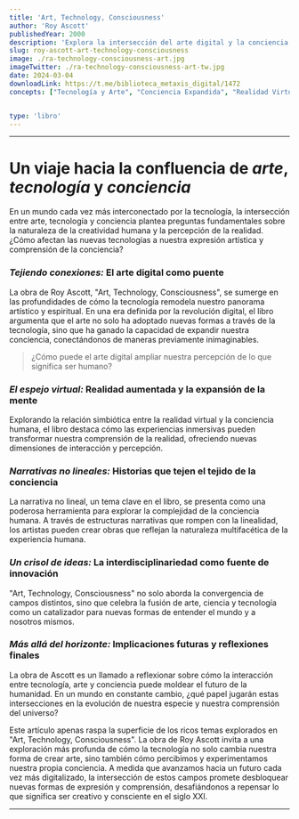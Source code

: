 ```yaml
---
title: 'Art, Technology, Consciousness'
author: 'Roy Ascott'
publishedYear: 2000
description: 'Explora la intersección del arte digital y la conciencia en la era tecnológica, destacando cómo las narrativas no lineales expanden nuestra percepción de la realidad y creatividad humana, así como la conciencia misma.'
slug: roy-ascott-art-technology-consciousness
image: ./ra-technology-consciousness-art.jpg
imageTwitter: ./ra-technology-consciousness-art-tw.jpg
date: 2024-03-04
downloadLink: https://t.me/biblioteca_metaxis_digital/1472
concepts: ["Tecnología y Arte", "Conciencia Expandida", "Realidad Virtual", "Narrativa No Lineal", "Cultura Digital"]


type: 'libro'
---
```


---

# Un viaje hacia la confluencia de _arte_, _tecnología_ y _conciencia_

En un mundo cada vez más interconectado por la tecnología, la intersección entre arte, tecnología y conciencia plantea preguntas fundamentales sobre la naturaleza de la creatividad humana y la percepción de la realidad. ¿Cómo afectan las nuevas tecnologías a nuestra expresión artística y comprensión de la conciencia?

### _Tejiendo conexiones:_ El arte digital como puente

La obra de Roy Ascott, "Art, Technology, Consciousness", se sumerge en las profundidades de cómo la tecnología remodela nuestro panorama artístico y espiritual. En una era definida por la revolución digital, el libro argumenta que el arte no solo ha adoptado nuevas formas a través de la tecnología, sino que ha ganado la capacidad de expandir nuestra conciencia, conectándonos de maneras previamente inimaginables.

> ¿Cómo puede el arte digital ampliar nuestra percepción de lo que significa ser humano?

### _El espejo virtual:_ Realidad aumentada y la expansión de la mente

Explorando la relación simbiótica entre la realidad virtual y la conciencia humana, el libro destaca cómo las experiencias inmersivas pueden transformar nuestra comprensión de la realidad, ofreciendo nuevas dimensiones de interacción y percepción.

### _Narrativas no lineales:_ Historias que tejen el tejido de la conciencia

La narrativa no lineal, un tema clave en el libro, se presenta como una poderosa herramienta para explorar la complejidad de la conciencia humana. A través de estructuras narrativas que rompen con la linealidad, los artistas pueden crear obras que reflejan la naturaleza multifacética de la experiencia humana.

### _Un crisol de ideas:_ La interdisciplinariedad como fuente de innovación

"Art, Technology, Consciousness" no solo aborda la convergencia de campos distintos, sino que celebra la fusión de arte, ciencia y tecnología como un catalizador para nuevas formas de entender el mundo y a nosotros mismos.

### _Más allá del horizonte:_ Implicaciones futuras y reflexiones finales

La obra de Ascott es un llamado a reflexionar sobre cómo la interacción entre tecnología, arte y conciencia puede moldear el futuro de la humanidad. En un mundo en constante cambio, ¿qué papel jugarán estas intersecciones en la evolución de nuestra especie y nuestra comprensión del universo?

Este artículo apenas raspa la superficie de los ricos temas explorados en "Art, Technology, Consciousness". La obra de Roy Ascott invita a una exploración más profunda de cómo la tecnología no solo cambia nuestra forma de crear arte, sino también cómo percibimos y experimentamos nuestra propia conciencia. A medida que avanzamos hacia un futuro cada vez más digitalizado, la intersección de estos campos promete desbloquear nuevas formas de expresión y comprensión, desafiándonos a repensar lo que significa ser creativo y consciente en el siglo XXI.

---
